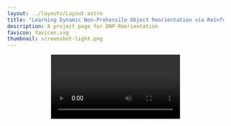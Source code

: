 ```yaml
---
layout: ../layouts/Layout.astro
title: "Learning Dynamic Non-Prehensile Object Reorientation via Reinforcement Learning"
description: A project page for DNP-Reorientation
favicon: favicon.svg
thumbnail: screenshot-light.png
---
```










<Header
  title={frontmatter.title}
  authors={[
    {
      name: "Abdullah Mustafa",
      notes: ["*"],
    },
    {
      name: "Ryo Hanai",
      notes: ["*"],
    },
    {
      name: "Ixchel Ramirez",
      notes: ["*"],
    },
        {
      name: "Floris Erich",
      notes: ["*"],
    },
        {
      name: "Ryoichi Nakajo",
      notes: ["*"],
    },
        {
      name: "Yukiyasu Domae",
      notes: ["*"],
    },
    {
      name: "Tetsuya Ogata",
      notes: ["*", "†"],
    },
  ]}
  conference="IEEE/SICE International Symposium on System Integration (SII 2026)"
  notes={[
    {
      symbol: "*",
      text: "National Institute of Advanced Industrial Science and Technology",
    },
    {
      symbol: "†",
      text: "Waseda University",
    },
  ]}
  links={[
    {
      name: "Paper",
      url: "",
      icon: "ri:file-pdf-2-line",
    },
    {
      name: "Code",
      url: "https://github.com/Abdullah-AIST/DNP-Reorientation",
      icon: "ri:github-line",
    },
    {
      name: "arXiv",
      url: "",
      icon: "academicons:arxiv",
    }
  ]}
  />

<Video source={outside} />

<HighlightedSection>

## Abstract

This work proposes a learning-based approach to dynamic non-prehensile object transportation (e.g., "Waiter's Problem"). Model-based approaches start with a strong dynamic grasping assumption and optimize trajectories under such constraints. However, this optimization process is prone to failure, slow convergence, or suboptimal solutions due to the constraints imposed by dynamic grasping. To address these limitations, we propose a motion-planning neural policy learned via reinforcement learning. The task is formulated as a Markov decision problem, with carefully designed observation space, action space, and reward formulation. Acceleration-based action was crucial for smooth trajectory generation and sim2real transferability. Prior to training, the sim2real robot dynamics gap was minimized through system identification. Towards generalization to wide range of objects, we randomized object size, friction, mass, center of mass, and initial pose during training. By curating the randomization process, different policies are obtained including an "Optimal" policy with full observability and a "Robust" policy under partial observability of object inertia and pose. The trained policy is used for offline trajectory planning, resulting in fast and robust trajectories successfully deployed in both simulated and physical environments. Both our "Optimal" and "Robust" policies had higher peak velocities and accelerations, and shorter reaching times compared to the model-based baseline.

</HighlightedSection>

# Real-world Validation
<h3 style="text-align: center">------------------------------</h3>
## Transport Anything
Randomly swapping objects during exection of Optimal policy optimized for the WoodBlock. Learned trajectories is stable under arbitrary objects. 
<Figure>
  <YouTubeVideo slot="figure" videoId="otH-QwhghRY" />
  <span slot="caption">Optimal Policy [32/32]</span>
</Figure>
<h3 style="text-align: center">--------------- (ChocoBox) ---------------</h3>

<Video source={ChocoBox} />

<ThreeColumns>
  <Figure slot="left">
    <YouTubeVideo slot="figure" videoId="otH-QwhghRY" />
    <span slot="caption">Y-Axis|CCW|90 [7/10]</span>
  </Figure>
  <Figure slot="center">
    <YouTubeVideo slot="figure" videoId="5Z9pR4B_U5I" />
    <span slot="caption">X-Axis|CCW|90 [10/10]</span>
  </Figure>
  <Figure slot="right">
    <YouTubeVideo slot="figure" videoId="41Z7Le6i3jc" />
    <span slot="caption">Z-Axis|CCW|90 [10/10]</span>
  </Figure>
</ThreeColumns>
<ThreeColumns>
  <Figure slot="left">
    <YouTubeVideo slot="figure" videoId="mrmfAB7lJhM" />
    <span slot="caption">Y-Axis|CCW|180 [10/10]</span>
  </Figure>
  <Figure slot="center">
    <YouTubeVideo slot="figure" videoId="FraR7lEssXk" />
    <span slot="caption">X-Axis|CCW|180 [10/10]</span>
  </Figure>
  <Figure slot="right">
    <YouTubeVideo slot="figure" videoId="-rV13BD_NoI" />
    <span slot="caption">Z-Axis|CW|90 [10/10]</span>
  </Figure>
</ThreeColumns>

<h3 style="text-align: center">--------------- (ChocoBox-Rotated) ---------------</h3>

<Video source={ChocoBox_Rotated} />

<ThreeColumns>
  <Figure slot="left">
    <YouTubeVideo slot="figure" videoId="GWcC6fm_8Pg" />
    <span slot="caption">Y-Axis|CCW|90 [10/10]</span>
  </Figure>
  <Figure slot="center">
    <YouTubeVideo slot="figure" videoId="6nI6-9uYJ5E" />
    <span slot="caption">X-Axis|CCW|90 [10/10]</span>
  </Figure>
  <Figure slot="right">
    <YouTubeVideo slot="figure" videoId="ZsvtgH7j72Q" />
    <span slot="caption">Z-Axis|CCW|90 [10/10]</span>
  </Figure>
</ThreeColumns>
<ThreeColumns>
  <Figure slot="left">
    <YouTubeVideo slot="figure" videoId="ZndTpxqa8e4" />
    <span slot="caption">Y-Axis|CCW|180 [2/10]</span>
  </Figure>
  <Figure slot="center">
    <YouTubeVideo slot="figure" videoId="4hOv3ape7Y8" />
    <span slot="caption">X-Axis|CCW|180 [4/10]</span>
  </Figure>
  <Figure slot="right">
    <YouTubeVideo slot="figure" videoId="xKixbfABojY" />
    <span slot="caption">Z-Axis|CW|90 [10/10]</span>
  </Figure>
</ThreeColumns>

<h3 style="text-align: center">--------------- (TissueBox) ---------------</h3>

<Video source={TissueBox} />

<ThreeColumns>
  <Figure slot="left">
    <YouTubeVideo slot="figure" videoId="VQdefa-FclI" />
    <span slot="caption">Y-Axis|CCW|90 [7/10]</span>
  </Figure>
  <Figure slot="center">
    <YouTubeVideo slot="figure" videoId="jTcQ_SMk9hQ" />
    <span slot="caption">X-Axis|CCW|90 [6/10]</span>
  </Figure>
  <Figure slot="right">
    <YouTubeVideo slot="figure" videoId="N3jIXrOsBNg" />
    <span slot="caption">Z-Axis|CCW|90 [4/10]</span>
  </Figure>
</ThreeColumns>
<ThreeColumns>
  <Figure slot="left">
    <YouTubeVideo slot="figure" videoId="drf-98sgZ28" />
    <span slot="caption">Y-Axis|CCW|180 [10/10]</span>
  </Figure>
  <Figure slot="center">
    <YouTubeVideo slot="figure" videoId="1Rc_rZ360n0" />
    <span slot="caption">X-Axis|CCW|180 [9/10]</span>
  </Figure>
  <Figure slot="right">
    <YouTubeVideo slot="figure" videoId="IjVU0iMxS8A" />
    <span slot="caption">Z-Axis|CW|90 [9/10]</span>
  </Figure>
</ThreeColumns>

<h3 style="text-align: center">--------------- (WoodBlocks) ---------------</h3>

<Video source={WoodBlocks} />

<ThreeColumns>
  <Figure slot="left">
    <YouTubeVideo slot="figure" videoId="bO-e2VA-3fg" />
    <span slot="caption">Y-Axis|CCW|90 [6/10]</span>
  </Figure>
  <Figure slot="center">
    <YouTubeVideo slot="figure" videoId="zS8Vy51Gm-0" />
    <span slot="caption">X-Axis|CCW|90 [8/10]</span>
  </Figure>
  <Figure slot="right">
    <YouTubeVideo slot="figure" videoId="b9t3wh3qNLY" />
    <span slot="caption">Z-Axis|CCW|90 [1/10]</span>
  </Figure>
</ThreeColumns>
<ThreeColumns>
  <Figure slot="left">
    <YouTubeVideo slot="figure" videoId="C0dZw5QNUbo" />
    <span slot="caption">Y-Axis|CCW|180 [0/10]</span>
  </Figure>
  <Figure slot="center">
    <YouTubeVideo slot="figure" videoId="LzREyvm7h9U" />
    <span slot="caption">X-Axis|CCW|180 [0/10]</span>
  </Figure>
  <Figure slot="right">
    <YouTubeVideo slot="figure" videoId="HmdTiE5pZws" />
    <span slot="caption">Z-Axis|CW|90 [3/10]</span>
  </Figure>
</ThreeColumns>

<h3 style="text-align: center">--------------- (TeaBox-40g) ---------------</h3>
<Video source={TeaBox} />

<ThreeColumns>
  <Figure slot="left">
    <YouTubeVideo slot="figure" videoId="KlxmQVg7zSg" />
    <span slot="caption">Y-Axis|CCW|90 [10/10]</span>
  </Figure>
  <Figure slot="center">
    <YouTubeVideo slot="figure" videoId="ukG_kEitNHk" />
    <span slot="caption">Y-Axis|CCW|180 [5/10]</span>
  </Figure>
  <Figure slot="right">
    <YouTubeVideo slot="figure" videoId="evSoU-eTDNY" />
    <span slot="caption">X-Axis|CCW|90 [1/10]</span>
  </Figure>
</ThreeColumns>

<h3 style="text-align: center">--------------- (TeaBox-200g) ---------------</h3>
<ThreeColumns>
  <Figure slot="left">
    <YouTubeVideo slot="figure" videoId="iXRGBz7Khng" />
    <span slot="caption">Y-Axis|CCW|90 [8/10]</span>
  </Figure>
  <Figure slot="center">
    <YouTubeVideo slot="figure" videoId="evSoU-eTDNY" />
    <span slot="caption">Y-Axis|CCW|180 [2/10]</span>
  </Figure>
  <Figure slot="right">
    <YouTubeVideo slot="figure" videoId="x2MUb9JDJhE" />
    <span slot="caption">X-Axis|CCW|90 [10/10]</span>
  </Figure>
</ThreeColumns>


## BibTeX citation

```bibtex
@misc{DNP_Reorientation_SII2026,
  author = "{Abdullah Mustafa and Ryo Hanai and Ixchel Ramirez and Floris Erich and Ryoichi Nakajo and Yukiyasu Domae and Tetsuya Ogata}",
  title = "Learning Dynamic Non-Prehensile Object Reorientation via Reinforcement Learning",
  year = "2026",
}
```